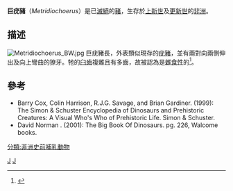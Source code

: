 {{Automatic taxobox
| taxon = Metridiochoerus
| authority = Hopwood, 1926
| image = Metridiochoerus hopwoodi.jpg
| image_width = 250px
| image_caption = ''M. hopwoodi'' 下顎化石
| fossil_range = 晚[[上新世|上新世]]至早[[更新世|更新世]]
| subdivision_ranks = [[種|種]]
| subdivision =
* ''M. andrewsi''
* ''M. compactus''
* ''M. hopwoodi''
* ''M. jacksoni''
* ''M. meadowsi''
* ''M. modestus''
}}
'''巨疣豬'''（''Metridiochoerus''）是已[[滅絕|滅絕]]的[[豬|豬]]，生存於[[上新世|上新世]]及[[更新世|更新世]]的[[非洲|非洲]]。

== 描述 ==
[[File:Metridiochoerus_BW.jpg|thumb]] 
巨疣豬長{{convert|1.5|m|ft}}，外表類似現存的[[疣豬|疣豬]]，並有兩對向兩側伸出及向上彎曲的獠牙。牠的[[臼齒|臼齒]]複雜且有多齒，故被認為是[[雜食性|雜食性]]的<ref name=EoDP>{{cite book |editor=Palmer, D.|year=1999 |title= The Marshall Illustrated Encyclopedia of Dinosaurs and Prehistoric Animals|publisher= Marshall Editions|location=London|page= 269|isbn= 1-84028-152-9}}</ref>。

== 參考 ==
{{reflist}}
* Barry Cox, Colin Harrison, R.J.G. Savage, and Brian Gardiner. (1999): The Simon & Schuster Encyclopedia of Dinosaurs and Prehistoric Creatures: A Visual Who's Who of Prehistoric Life. Simon & Schuster.
* David Norman . (2001): The Big Book Of Dinosaurs. pg. 226, Walcome books.
{{Taxonbar|from=Q2119872}}

[[Category:巨疣豬屬|J]]
[[Category:1926年描述的分类群|J]]
[[分類:非洲史前哺乳動物|分類:非洲史前哺乳動物]]